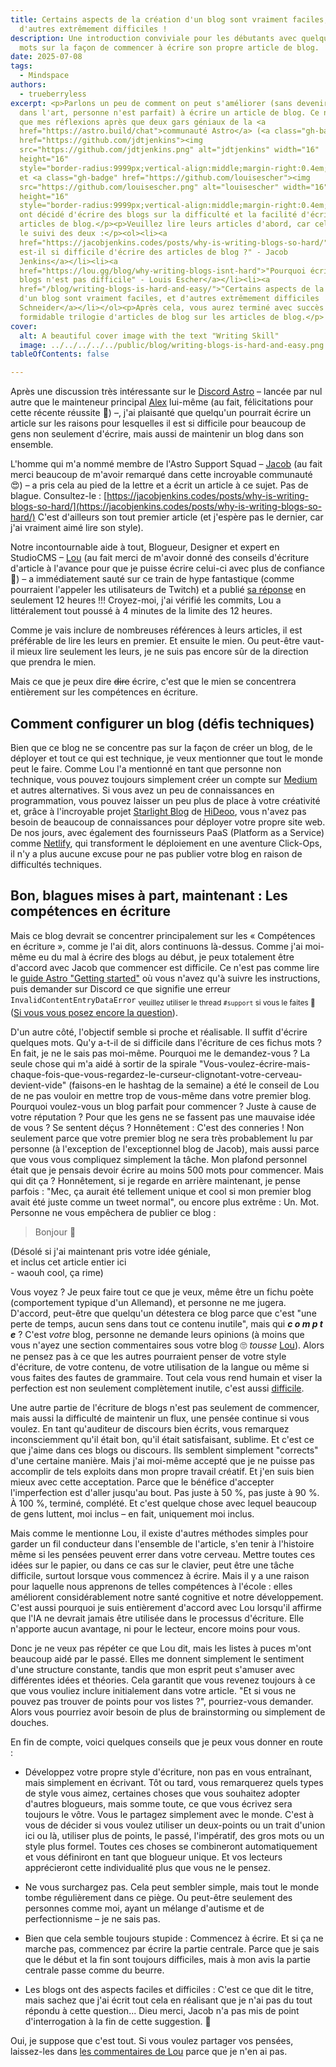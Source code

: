 ```yaml
---
title: Certains aspects de la création d'un blog sont vraiment faciles, et
  d'autres extrêmement difficiles !
description: Une introduction conviviale pour les débutants avec quelques gros
  mots sur la façon de commencer à écrire son propre article de blog.
date: 2025-07-08
tags:
  - Mindspace
authors:
  - trueberryless
excerpt: <p>Parlons un peu de comment on peut s'améliorer (sans devenir maître
  dans l'art, personne n'est parfait) à écrire un article de blog. Ce ne sont
  que mes réflexions après que deux gars géniaux de la <a
  href="https://astro.build/chat">communauté Astro</a> (<a class="gh-badge"
  href="https://github.com/jdtjenkins"><img
  src="https://github.com/jdtjenkins.png" alt="jdtjenkins" width="16"
  height="16"
  style="border-radius:9999px;vertical-align:middle;margin-right:0.4em;">Jacob</a>
  et <a class="gh-badge" href="https://github.com/louisescher"><img
  src="https://github.com/louisescher.png" alt="louisescher" width="16"
  height="16"
  style="border-radius:9999px;vertical-align:middle;margin-right:0.4em;">Lou</a>)
  ont décidé d'écrire des blogs sur la difficulté et la facilité d'écrire des
  articles de blog.</p><p>Veuillez lire leurs articles d'abord, car celui-ci est
  le suivi des deux :</p><ol><li><a
  href="https://jacobjenkins.codes/posts/why-is-writing-blogs-so-hard/">"Pourquoi
  est-il si difficile d'écrire des articles de blog ?" - Jacob
  Jenkins</a></li><li><a
  href="https://lou.gg/blog/why-writing-blogs-isnt-hard">"Pourquoi écrire des
  blogs n'est pas difficile" - Louis Escher</a></li><li><a
  href="/blog/writing-blogs-is-hard-and-easy/">"Certains aspects de la création
  d'un blog sont vraiment faciles, et d'autres extrêmement difficiles !" - Felix
  Schneider</a></li></ol><p>Après cela, vous aurez terminé avec succès cette
  formidable trilogie d'articles de blog sur les articles de blog.</p>
cover:
  alt: A beautiful cover image with the text "Writing Skill"
  image: ../../../../../public/blog/writing-blogs-is-hard-and-easy.png
tableOfContents: false

---
```


Après une discussion très intéressante sur le [Discord Astro](https://astro.build/chat) – lancée par nul autre que le mainteneur principal [Alex](https://github.com/alexanderniebuhr) lui-même (au fait, félicitations pour cette récente réussite 🎉) –, j'ai plaisanté que quelqu'un pourrait écrire un article sur les raisons pour lesquelles il est si difficile pour beaucoup de gens non seulement d'écrire, mais aussi de maintenir un blog dans son ensemble.

L'homme qui m'a nommé membre de l'Astro Support Squad – [Jacob](https://github.com/jdtjenkins) (au fait merci beaucoup de m'avoir remarqué dans cette incroyable communauté 😍) – a pris cela au pied de la lettre et a écrit un article à ce sujet. Pas de blague. Consultez-le : [https://jacobjenkins.codes/posts/why-is-writing-blogs-so-hard/](https://jacobjenkins.codes/posts/why-is-writing-blogs-so-hard/) C'est d'ailleurs son tout premier article (et j'espère pas le dernier, car j'ai vraiment aimé lire son style).

Notre incontournable aide à tout, Blogueur, Designer et expert en StudioCMS – [Lou](https://github.com/louisescher/) (au fait merci de m'avoir donné des conseils d'écriture d'article à l'avance pour que je puisse écrire celui-ci avec plus de confiance 🤩) – a immédiatement sauté sur ce train de hype fantastique (comme pourraient l'appeler les utilisateurs de Twitch) et a publié [sa réponse](https://lou.gg/blog/why-writing-blogs-isnt-hard) en seulement 12 heures !!! Croyez-moi, j'ai vérifié les commits, Lou a littéralement tout poussé à 4 minutes de la limite des 12 heures.

Comme je vais inclure de nombreuses références à leurs articles, il est préférable de lire les leurs en premier. Et ensuite le mien. Ou peut-être vaut-il mieux lire seulement les leurs, je ne suis pas encore sûr de la direction que prendra le mien.

Mais ce que je peux dire ~~dire~~ écrire, c'est que le mien se concentrera entièrement sur les compétences en écriture.

## Comment configurer un blog (défis techniques)

Bien que ce blog ne se concentre pas sur la façon de créer un blog, de le déployer et tout ce qui est technique, je veux mentionner que tout le monde peut le faire. Comme Lou l'a mentionné en tant que personne non technique, vous pouvez toujours simplement créer un compte sur [Medium](https://medium.com/) et autres alternatives. Si vous avez un peu de connaissances en programmation, vous pouvez laisser un peu plus de place à votre créativité et, grâce à l'incroyable projet [Starlight Blog](https://starlight-blog-docs.vercel.app/) de [HiDeoo](https://github.com/HiDeoo), vous n'avez pas besoin de beaucoup de connaissances pour déployer votre propre site web. De nos jours, avec également des fournisseurs PaaS (Platform as a Service) comme [Netlify](https://www.netlify.com/), qui transforment le déploiement en une aventure Click-Ops, il n'y a plus aucune excuse pour ne pas publier votre blog en raison de difficultés techniques.

## Bon, blagues mises à part, maintenant : Les compétences en écriture

Mais ce blog devrait se concentrer principalement sur les « Compétences en écriture », comme je l'ai dit, alors continuons là-dessus. Comme j'ai moi-même eu du mal à écrire des blogs au début, je peux totalement être d'accord avec Jacob que commencer est difficile. Ce n'est pas comme lire le [guide Astro "Getting started"](https://docs.astro.build/en/install-and-setup/) où vous n'avez qu'à suivre les instructions, puis demander sur Discord ce que signifie une erreur `InvalidContentEntryDataError` <sub>veuillez utiliser le thread `#support` si vous le faites 🫶</sub> ([Si vous vous posez encore la question](https://docs.astro.build/en/reference/errors/invalid-content-entry-data-error/)).

D'un autre côté, l'objectif semble si proche et réalisable. Il suffit d'écrire quelques mots. Qu'y a-t-il de si difficile dans l'écriture de ces fichus mots ? En fait, je ne le sais pas moi-même. Pourquoi me le demandez-vous ? La seule chose qui m'a aidé à sortir de la spirale "Vous-voulez-écrire-mais-chaque-fois-que-vous-regardez-le-curseur-clignotant-votre-cerveau-devient-vide" (faisons-en le hashtag de la semaine) a été le conseil de Lou de ne pas vouloir en mettre trop de vous-même dans votre premier blog. Pourquoi voulez-vous un blog parfait pour commencer ? Juste à cause de votre réputation ? Pour que les gens ne se fassent pas une mauvaise idée de vous ? Se sentent déçus ? Honnêtement : C'est des conneries ! Non seulement parce que votre premier blog ne sera très probablement lu par personne (à l'exception de l'exceptionnel blog de Jacob), mais aussi parce que vous vous compliquez simplement la tâche. Mon plafond personnel était que je pensais devoir écrire au moins 500 mots pour commencer. Mais qui dit ça ? Honnêtement, si je regarde en arrière maintenant, je pense parfois : "Mec, ça aurait été tellement unique et cool si mon premier blog avait été juste comme un tweet normal", ou encore plus extrême : Un. Mot. Personne ne vous empêchera de publier ce blog :

> Bonjour 👋

(Désolé si j'ai maintenant pris votre idée géniale,\
et inclus cet article entier ici\
\- waouh cool, ça rime)

Vous voyez ? Je peux faire tout ce que je veux, même être un fichu poète (comportement typique d'un Allemand), et personne ne me jugera. D'accord, peut-être que quelqu'un détestera ce blog parce que c'est "une perte de temps, aucun sens dans tout ce contenu inutile", mais qui ***c o m p t e*** ? C'est *votre* blog, <span id="comment-reference" class="fragment-highlight">personne ne demande leurs opinions (à moins que vous n'ayez une section commentaires sous votre blog 🙄 *tousse* [Lou](https://lou.gg/blog/why-writing-blogs-isnt-hard#chapter-five-its-the-8th-of-july)</span>). Alors ne pensez pas à ce que les autres pourraient penser de votre style d'écriture, de votre contenu, de votre utilisation de la langue ou même si vous faites des fautes de grammaire. Tout cela vous rend humain et viser la perfection est non seulement complètement inutile, c'est aussi [difficile](https://jacobjenkins.codes/posts/why-is-writing-blogs-so-hard/#chapter-1---i-want-it-now).

Une autre partie de l'écriture de blogs n'est pas seulement de commencer, mais aussi la difficulté de maintenir un flux, une pensée continue si vous voulez. En tant qu'auditeur de discours bien écrits, vous remarquez inconsciemment qu'il était bon, qu'il était satisfaisant, sublime. Et c'est ce que j'aime dans ces blogs ou discours. Ils semblent simplement "corrects" d'une certaine manière. Mais j'ai moi-même accepté que je ne puisse pas accomplir de tels exploits dans mon propre travail créatif. Et j'en suis bien mieux avec cette acceptation. Parce que le bénéfice d'accepter l'imperfection est d'aller jusqu'au bout. Pas juste à 50 %, pas juste à 90 %. À 100 %, terminé, complété. Et c'est quelque chose avec lequel beaucoup de gens luttent, moi inclus – en fait, uniquement moi inclus.

Mais comme le mentionne Lou, il existe d'autres méthodes simples pour garder un fil conducteur dans l'ensemble de l'article, s'en tenir à l'histoire même si les pensées peuvent errer dans votre cerveau. Mettre toutes ces idées sur le papier, ou dans ce cas sur le clavier, peut être une tâche difficile, surtout lorsque vous commencez à écrire. Mais il y a une raison pour laquelle nous apprenons de telles compétences à l'école : elles améliorent considérablement notre santé cognitive et notre développement. C'est aussi pourquoi je suis entièrement d'accord avec Lou lorsqu'il affirme que l'IA ne devrait jamais être utilisée dans le processus d'écriture. Elle n'apporte aucun avantage, ni pour le lecteur, encore moins pour vous.

Donc je ne veux pas répéter ce que Lou dit, mais les listes à puces m'ont beaucoup aidé par le passé. Elles me donnent simplement le sentiment d'une structure constante, tandis que mon esprit peut s'amuser avec différentes idées et théories. Cela garantit que vous revenez toujours à ce que vous vouliez inclure initialement dans votre article. "Et si vous ne pouvez pas trouver de points pour vos listes ?", pourriez-vous demander. Alors vous pourriez avoir besoin de plus de brainstorming ou simplement de douches.

En fin de compte, voici quelques conseils que je peux vous donner en route :

* Développez votre propre style d'écriture, non pas en vous entraînant, mais simplement en écrivant. Tôt ou tard, vous remarquerez quels types de style vous aimez, certaines choses que vous souhaitez adopter d'autres blogueurs, mais somme toute, ce que vous écrivez sera toujours le vôtre. Vous le partagez simplement avec le monde. C'est à vous de décider si vous voulez utiliser un deux-points ou un trait d'union ici ou là, utiliser plus de points, le passé, l'impératif, des gros mots ou un style plus formel. Toutes ces choses se combineront automatiquement et vous définiront en tant que blogueur unique. Et vos lecteurs apprécieront cette individualité plus que vous ne le pensez.

* Ne vous surchargez pas. Cela peut sembler simple, mais tout le monde tombe régulièrement dans ce piège. Ou peut-être seulement des personnes comme moi, ayant un mélange d'autisme et de perfectionnisme – je ne sais pas.

* Bien que cela semble toujours stupide : Commencez à écrire. Et si ça ne marche pas, commencez par écrire la partie centrale. Parce que je sais que le début et la fin sont toujours difficiles, mais à mon avis la partie centrale passe comme du beurre.

* Les blogs ont des aspects faciles et difficiles : C'est ce que dit le titre, mais sachez que j'ai écrit tout cela en réalisant que je n'ai pas du tout répondu à cette question... Dieu merci, Jacob n'a pas mis de point d'interrogation à la fin de cette suggestion. 🙏

Oui, je suppose que c'est tout. Si vous voulez partager vos pensées, laissez-les dans [les commentaires de Lou](https://lou.gg/blog/why-writing-blogs-isnt-hard) parce que je n'en ai pas.
